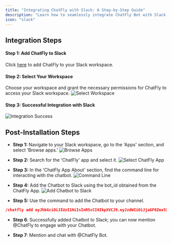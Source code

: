 ```yaml
---
title: "Integrating ChatFly with Slack: A Step-by-Step Guide"
description: "Learn how to seamlessly integrate ChatFly Bot with Slack in this comprehensive guide."
icon: "slack"
---
```


## Integration Steps

#### Step 1: Add ChatFly to Slack

Click [here](https://shorturl.at/mAK36) to add ChatFly to your Slack workspace.

#### Step 2: Select Your Workspace

Choose your workspace and grant the necessary permissions for ChatFly to access your Slack workspace.
![Select Workspace](https://app.chatfly.co/assets/step2_slack-f031147e.png)

#### Step 3: Successful Integration with Slack
![Integration Success](https://app.chatfly.co/assets/step3_slack-2ac4dae5.png)


## Post-Installation Steps

- **Step 1:** Navigate to your Slack workspace, go to the 'Apps' section, and select 'Browse apps.'
![Browse Apps](https://app.chatfly.co/assets/2.1-e10dee78.png)

- **Step 2:** Search for the 'ChatFly' app and select it.
![Select ChatFly App](https://app.chatfly.co/assets/2.2-00de1b96.png)

- **Step 3:** In the 'ChatFly App About' section, find the command line for interacting with the chatbot.
![Command Line](https://app.chatfly.co/assets/2.3-8b9d01df.png)

- **Step 4:** Add the Chatbot to Slack using the bot_id obtained from the ChatFly App.
![Add Chatbot to Slack](https://app.chatfly.co/assets/2.4-c4767083.png)

- **Step 5:** Use the command to add the Chatbot to your channel.
```json
/chatfly add eyJhbGciOiJIUzI1NiIsInR5cCI6IkpXVCJ9.eyJzdWIiOiJjaGF0Zmx5X2RldkBnbWFpbC5jb20iLCJleHAiOjE3MDIxMTUwNjR9.Duf5ugj5zWfVDPvwQaOj1S5ZLiJZIBrHsmQGd36MJWc:3f1dfb85-177c-4690-a24a-5eef24410601
```

- **Step 6**: Successfully added Chatbot to Slack; you can now mention @ChatFly to engage with your Chatbot.

- **Step 7**: Mention and chat with @ChatFly Bot.